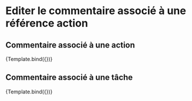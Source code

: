


<Meta title="shared/actions/ActionCommentaire" component={ActionCommentaire} />

# Editer le commentaire associé à une référence action

## Commentaire associé à une action

<Canvas>
  <Story
    name="Exemple action"
    args={{action: searchActionById('cae_1.1.1', actions)}}
  >
    {Template.bind({})}
  </Story>
</Canvas>

## Commentaire associé à une tâche

<Canvas>
  <Story
    name="Exemple de tâche"
    args={{action: searchActionById('cae_1.1.1.1', actions)}}
  >
    {Template.bind({})}
  </Story>
</Canvas>
